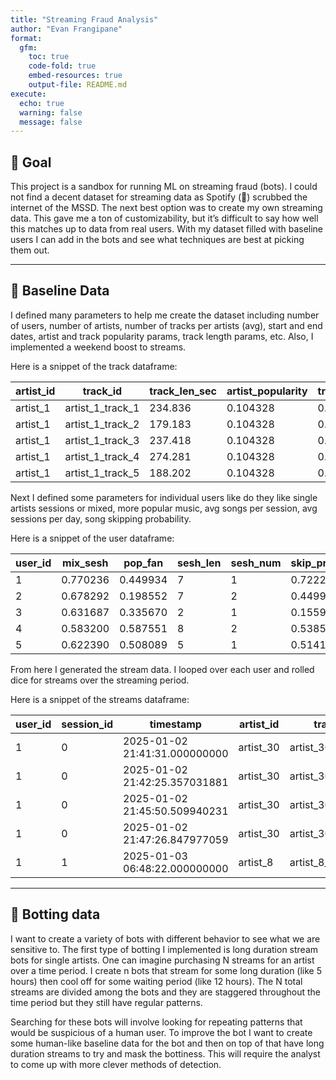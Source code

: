 ```yaml
---
title: "Streaming Fraud Analysis"
author: "Evan Frangipane"
format:
  gfm:
    toc: true
    code-fold: true
    embed-resources: true
    output-file: README.md
execute:
  echo: true
  warning: false
  message: false
---
```


## 🧠 Goal

This project is a sandbox for running ML on streaming fraud (bots).
I could not find a decent dataset for streaming data as Spotify (🤮) scrubbed the internet of the MSSD.
The next best option was to create my own streaming data.
This gave me a ton of customizability, but it's difficult to say how well this matches up to data from real users.
With my dataset filled with baseline users I can add in the bots and see what techniques are best at picking them out.


---

## 🤹 Baseline Data

I defined many parameters to help me create the dataset including number of users, number of artists, number of tracks per artists (avg), start and end dates, artist and track popularity params, track length params, etc.
Also, I implemented a weekend boost to streams.

Here is a snippet of the track dataframe:

| artist_id | track_id            | track_len_sec | artist_popularity | track_popularity | total_track_popularity |
|-----------|--------------------|---------------|-------------------|------------------|------------------------|
| artist_1  | artist_1_track_1   | 234.836       | 0.104328          | 0.097664         | 0.010189               |
| artist_1  | artist_1_track_2   | 179.183       | 0.104328          | 0.072737         | 0.007589               |
| artist_1  | artist_1_track_3   | 237.418       | 0.104328          | 0.061220         | 0.006387               |
| artist_1  | artist_1_track_4   | 274.281       | 0.104328          | 0.054172         | 0.005652               |
| artist_1  | artist_1_track_5   | 188.202       | 0.104328          | 0.049269         | 0.005140               |

Next I defined some parameters for individual users like do they like single artists sessions or mixed, more popular music, avg songs per session, avg sessions per day, song skipping probability.

Here is a snippet of the user dataframe:

| user_id | mix_sesh | pop_fan  | sesh_len | sesh_num | skip_prob |
|---------|----------|----------|----------|----------|-----------|
| 1       | 0.770236 | 0.449934 | 7        | 1        | 0.722269  |
| 2       | 0.678292 | 0.198552 | 7        | 2        | 0.449958  |
| 3       | 0.631687 | 0.335670 | 2        | 1        | 0.155921  |
| 4       | 0.583200 | 0.587551 | 8        | 2        | 0.538524  |
| 5       | 0.622390 | 0.508089 | 5        | 1        | 0.514179  |

From here I generated the stream data.
I looped over each user and rolled dice for streams over the streaming period.

Here is a snippet of the streams dataframe:

| user_id | session_id | timestamp                   | artist_id | track_id              | track_duration_sec | listen_duration_sec | is_bot |
|---------|------------|-----------------------------|-----------|-----------------------|--------------------|---------------------|--------|
| 1       | 0          | 2025-01-02 21:41:31.000000000 | artist_30 | artist_30_track_30    | 172.992492         | 54.357032           | False  |
| 1       | 0          | 2025-01-02 21:42:25.357031881 | artist_30 | artist_30_track_10    | 205.152908         | 205.152908          | False  |
| 1       | 0          | 2025-01-02 21:45:50.509940231 | artist_30 | artist_30_track_25    | 209.933866         | 96.338037           | False  |
| 1       | 0          | 2025-01-02 21:47:26.847977059 | artist_30 | artist_30_track_9     | 196.974013         | 35.726356           | False  |
| 1       | 1          | 2025-01-03 06:48:22.000000000 | artist_8  | artist_8_track_9      | 89.516270          | 39.074505           | False  |

---

## 🤖 Botting data

I want to create a variety of bots with different behavior to see what we are sensitive to.
The first type of botting I implemented is long duration stream bots for single artists.
One can imagine purchasing N streams for an artist over a time period.
I create n bots that stream for some long duration (like 5 hours) then cool off for some waiting period (like 12 hours).
The N total streams are divided among the bots and they are staggered throughout the time period but they still have regular patterns.

Searching for these bots will involve looking for repeating patterns that would be suspicious of a human user.
To improve the bot I want to create some human-like baseline data for the bot and then on top of that have long duration streams to try and mask the bottiness.
This will require the analyst to come up with more clever methods of detection.